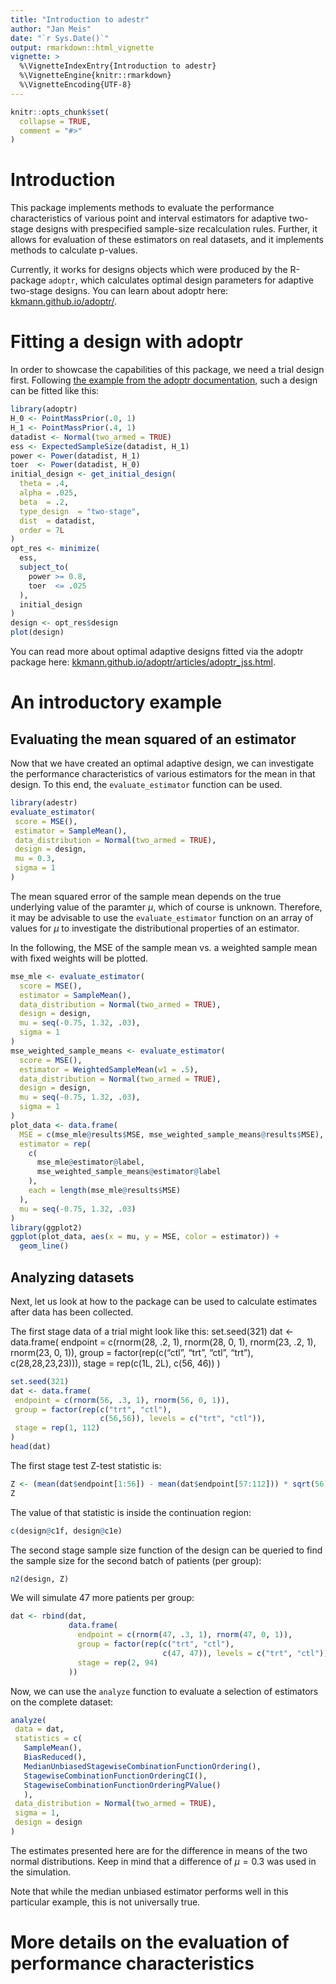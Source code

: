 ```yaml
---
title: "Introduction to adestr"
author: "Jan Meis"
date: "`r Sys.Date()`"
output: rmarkdown::html_vignette
vignette: >
  %\VignetteIndexEntry{Introduction to adestr}
  %\VignetteEngine{knitr::rmarkdown}
  %\VignetteEncoding{UTF-8}
---
```


```r
knitr::opts_chunk$set(
  collapse = TRUE,
  comment = "#>"
)
```

# Introduction

This package implements methods to evaluate the performance characteristics
of various point and interval estimators for adaptive two-stage designs with 
prespecified sample-size recalculation rules. Further, it allows for
evaluation of these estimators on real datasets, and it implements methods
to calculate p-values.

Currently, it works for designs objects which were produced by the
R-package `adoptr`, which calculates optimal design parameters for
adaptive two-stage designs. You can learn about adoptr here:
[kkmann.github.io/adoptr/](https://kkmann.github.io/adoptr/).

# Fitting a design with adoptr
In order to showcase the capabilities of this package, we need a trial design first.
Following [the example from the adoptr documentation](https://kkmann.github.io/adoptr/articles/adoptr.html),
such a design can be fitted like this:

```r
library(adoptr)
H_0 <- PointMassPrior(.0, 1)
H_1 <- PointMassPrior(.4, 1)
datadist <- Normal(two_armed = TRUE)
ess <- ExpectedSampleSize(datadist, H_1)
power <- Power(datadist, H_1)
toer  <- Power(datadist, H_0)
initial_design <- get_initial_design(
  theta = .4,
  alpha = .025,
  beta  = .2,
  type_design  = "two-stage",
  dist  = datadist,
  order = 7L
)
opt_res <- minimize(
  ess,
  subject_to(
    power >= 0.8,
    toer  <= .025
  ),
  initial_design
)
design <- opt_res$design
plot(design)
```

You can read more about optimal adaptive designs fitted via the adoptr package here:
[kkmann.github.io/adoptr/articles/adoptr_jss.html](https://kkmann.github.io/adoptr/articles/adoptr_jss.html).


# An introductory example
## Evaluating the mean squared of an estimator
Now that we have created an optimal adaptive design, we can investigate the performance
characteristics of various estimators for the mean in that design.
To this end, the `evaluate_estimator` function can be used.

```r
library(adestr)
evaluate_estimator(
 score = MSE(),
 estimator = SampleMean(),
 data_distribution = Normal(two_armed = TRUE),
 design = design,
 mu = 0.3,
 sigma = 1
)
```

The mean squared error of the sample mean depends on the true underlying value of the
paramter $\mu$, which of course is unknown. Therefore, it may be
advisable to use the `evaluate_estimator` function on an array of values for $\mu$
to investigate the distributional properties of an estimator.

In the following, the MSE of the sample mean vs. a weighted sample mean with fixed weights
will be plotted.

```r
mse_mle <- evaluate_estimator(
  score = MSE(),
  estimator = SampleMean(),
  data_distribution = Normal(two_armed = TRUE),
  design = design,
  mu = seq(-0.75, 1.32, .03),
  sigma = 1
)
mse_weighted_sample_means <- evaluate_estimator(
  score = MSE(),
  estimator = WeightedSampleMean(w1 = .5),
  data_distribution = Normal(two_armed = TRUE),
  design = design,
  mu = seq(-0.75, 1.32, .03),
  sigma = 1
)
plot_data <- data.frame(
  MSE = c(mse_mle@results$MSE, mse_weighted_sample_means@results$MSE),
  estimator = rep(
    c(
      mse_mle@estimator@label,
      mse_weighted_sample_means@estimator@label
    ),
    each = length(mse_mle@results$MSE)
  ),
  mu = seq(-0.75, 1.32, .03)
)
library(ggplot2)
ggplot(plot_data, aes(x = mu, y = MSE, color = estimator)) +
  geom_line()
```

## Analyzing datasets
Next, let us look at how to the package can be used to calculate estimates
after data has been collected.

The first stage data of a trial might look like this:
set.seed(321)
dat <- data.frame(
 endpoint = c(rnorm(28, .2, 1), rnorm(28, 0, 1),
              rnorm(23, .2, 1), rnorm(23, 0, 1)),
 group = factor(rep(c("ctl", "trt", "ctl", "trt"),
                    c(28,28,23,23))),
 stage = rep(c(1L, 2L), c(56, 46))
)



```r
set.seed(321)
dat <- data.frame(
 endpoint = c(rnorm(56, .3, 1), rnorm(56, 0, 1)),
 group = factor(rep(c("trt", "ctl"),
                    c(56,56)), levels = c("trt", "ctl")),
 stage = rep(1, 112)
)
head(dat)
```
The first stage test Z-test statistic is:

```r
Z <- (mean(dat$endpoint[1:56]) - mean(dat$endpoint[57:112])) * sqrt(56) / sqrt(2 * 1)
Z
```

The value of that statistic is inside the continuation region:

```r
c(design@c1f, design@c1e)
```
The second stage sample size function of the design can be queried to find the sample size for the
second batch of patients (per group):

```r
n2(design, Z)
```
We will simulate 47 more patients per group:

```r
dat <- rbind(dat,
             data.frame(
               endpoint = c(rnorm(47, .3, 1), rnorm(47, 0, 1)),
               group = factor(rep(c("trt", "ctl"),
                                  c(47, 47)), levels = c("trt", "ctl")),
               stage = rep(2, 94)
             ))
```

Now, we can use the `analyze` function to evaluate a selection of estimators on the complete dataset:

```r
analyze(
 data = dat,
 statistics = c(
   SampleMean(),
   BiasReduced(),
   MedianUnbiasedStagewiseCombinationFunctionOrdering(),
   StagewiseCombinationFunctionOrderingCI(),
   StagewiseCombinationFunctionOrderingPValue()
   ),
 data_distribution = Normal(two_armed = TRUE),
 sigma = 1,
 design = design
)
```

The estimates presented here are for the difference in means of the two normal distributions.
Keep in mind that a difference of $\mu=0.3$ was used in the simulation.

Note that while the median unbiased estimator performs well in this particular example, this
is not universally true.


# More details on the evaluation of performance characteristics















